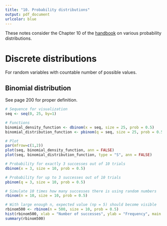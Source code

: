 ```yaml
---
title: "10. Probability distributions"
output: pdf_document
urlcolor: blue
---
```


These notes consider the Chapter 10 of the [handbook](https://emotion.utu.fi/tilastotiede/) on various probability distributions.

# Discrete distributions

For random variables with countable number of possible values.

## Binomial distribution

See page 200 for proper definition.

```{=latex}
Useful when a random variable $X$ has exactly two exclusive possible outcomes (e.g. success/fail) with known probabilities $p\in[0,1]$ (success) and $q=1-p$ (fail). For $n\in\mathbb{N}$ trials with $k=0,1,2,\dots ,n$ successes

\begin{displaymath}
X\sim Bin(n,p)
\end{displaymath}

\begin{equation}
\mathrm{P}(X=k)=\binom{n}{k}p^kq^{n-k}
\end{equation}

\begin{equation}
\mathrm{F}(k)=\mathrm{P}(X\leqslant k)=\sum_{i=0}^k\binom{n}{i}p^iq^{n-i}
\end{equation}

In the following code examples, equal probabilities are assumed, $n=$ \textbf{size}, $p=$ \textbf{prob} $=0.5$.
```

```r
# Sequence for visualization
seq <- seq(0, 25, by=1)

# Functions
binomial_density_function <- dbinom(x = seq, size = 25, prob = 0.5)
binomial_distribution_function <- pbinom(q = seq, size = 25, prob = 0.5)

# Plot
par(mfrow=c(1,2))
plot(seq, binomial_density_function, ann = FALSE)
plot(seq, binomial_distribution_function, type = "S", ann = FALSE)
```
```r
# Probability for exactly 3 successes out of 10 trials
dbinom(x = 3, size = 10, prob = 0.5)

# Probability for up to 3 successes out of 10 trials
pbinom(q = 3, size = 10, prob = 0.5)

# Simulate 10 times how many successes there is using random numbers
rbinom(n = 10, size = 10, prob = 0.5)

# With large enough n, expected value (np = 5) should become visible
rbinom500 <- rbinom(n = 500, size = 10, prob = 0.5)
hist(rbinom500, xlab = "Number of successes", ylab = "Frequency", main = NULL)
summary(rbinom500)
```